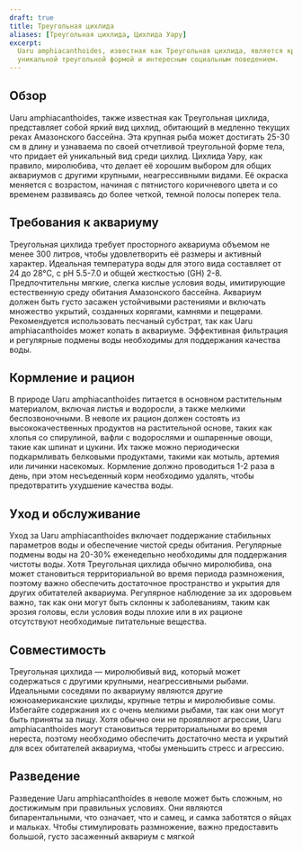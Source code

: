 ```yaml
---
draft: true
title: Треугольная цихлида
aliases: [Треугольная цихлида, Цихлида Уару]
excerpt:
  Uaru amphiacanthoides, известная как Треугольная цихлида, является крупным и миролюбивым видом цихлид, известным своей
  уникальной треугольной формой и интересным социальным поведением.
---
```


## Обзор

Uaru amphiacanthoides, также известная как Треугольная цихлида, представляет собой яркий вид цихлид, обитающий в
медленно текущих реках Амазонского бассейна. Эта крупная рыба может достигать 25-30 см в длину и узнаваема по своей
отчетливой треугольной форме тела, что придает ей уникальный вид среди цихлид. Цихлида Уару, как правило, миролюбива,
что делает её хорошим выбором для общих аквариумов с другими крупными, неагрессивными видами. Её окраска меняется с
возрастом, начиная с пятнистого коричневого цвета и со временем развиваясь до более четкой, темной полосы поперек тела.

## Требования к аквариуму

Треугольная цихлида требует просторного аквариума объемом не менее 300 литров, чтобы удовлетворить её размеры и активный
характер. Идеальная температура воды для этого вида составляет от 24 до 28°C, с pH 5.5-7.0 и общей жесткостью (GH) 2-8.
Предпочтительны мягкие, слегка кислые условия воды, имитирующие естественную среду обитания Амазонского бассейна.
Аквариум должен быть густо засажен устойчивыми растениями и включать множество укрытий, созданных корягами, камнями и
пещерами. Рекомендуется использовать песчаный субстрат, так как Uaru amphiacanthoides может копать в аквариуме.
Эффективная фильтрация и регулярные подмены воды необходимы для поддержания качества воды.

## Кормление и рацион

В природе Uaru amphiacanthoides питается в основном растительным материалом, включая листья и водоросли, а также мелкими
беспозвоночными. В неволе их рацион должен состоять из высококачественных продуктов на растительной основе, таких как
хлопья со спирулиной, вафли с водорослями и ошпаренные овощи, такие как шпинат и цукини. Их также можно периодически
подкармливать белковыми продуктами, такими как мотыль, артемия или личинки насекомых. Кормление должно проводиться 1-2
раза в день, при этом несъеденный корм необходимо удалять, чтобы предотвратить ухудшение качества воды.

## Уход и обслуживание

Уход за Uaru amphiacanthoides включает поддержание стабильных параметров воды и обеспечение чистой среды обитания.
Регулярные подмены воды на 20-30% еженедельно необходимы для поддержания чистоты воды. Хотя Треугольная цихлида обычно
миролюбива, она может становиться территориальной во время периода размножения, поэтому важно обеспечить достаточное
пространство и укрытия для других обитателей аквариума. Регулярное наблюдение за их здоровьем важно, так как они могут
быть склонны к заболеваниям, таким как эрозия головы, если условия воды плохие или в их рационе отсутствуют необходимые
питательные вещества.

## Совместимость

Треугольная цихлида — миролюбивый вид, который может содержаться с другими крупными, неагрессивными рыбами. Идеальными
соседями по аквариуму являются другие южноамериканские цихлиды, крупные тетры и миролюбивые сомы. Избегайте содержания
их с очень мелкими рыбами, так как они могут быть приняты за пищу. Хотя обычно они не проявляют агрессии, Uaru
amphiacanthoides могут становиться территориальными во время нереста, поэтому необходимо обеспечить достаточно места и
укрытий для всех обитателей аквариума, чтобы уменьшить стресс и агрессию.

## Разведение

Разведение Uaru amphiacanthoides в неволе может быть сложным, но достижимым при правильных условиях. Они являются
бипарентальными, что означает, что и самец, и самка заботятся о яйцах и мальках. Чтобы стимулировать размножение, важно
предоставить большой, густо засаженный аквариум с мягкой
